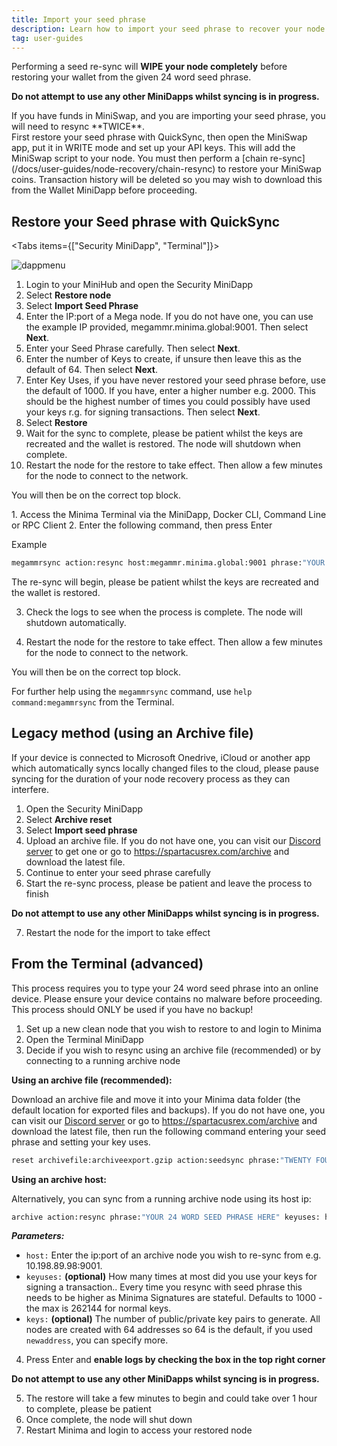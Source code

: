 ---
title: Import your seed phrase
description: Learn how to import your seed phrase to recover your node
tag: user-guides
---

Performing a seed re-sync will **WIPE your node completely** before restoring your wallet from the given 24 word seed phrase.

**Do not attempt to use any other MiniDapps whilst syncing is in progress.**

<Callout title="MiniSwap Restore" type="warn">
  If you have funds in MiniSwap, and you are importing your seed phrase, you
  will need to resync **TWICE**. <br />
  First restore your seed phrase with QuickSync, then open the MiniSwap app, put
  it in WRITE mode and set up your API keys. This will add the MiniSwap script
  to your node. You must then perform a [chain
  re-sync](/docs/user-guides/node-recovery/chain-resync) to restore your MiniSwap
  coins.
</Callout>

<Callout title="Transaction History" type="warn">
  Transaction history will be deleted so you may wish to download this from the
  Wallet MiniDapp before proceeding.
</Callout>

## Restore your Seed phrase with QuickSync

<Tabs items={["Security MiniDapp", "Terminal"]}>
  <Tab value="Security MiniDapp">

![dappmenu](/img/app/security.png)

1. Login to your MiniHub and open the Security MiniDapp
2. Select **Restore node**
3. Select **Import Seed Phrase**
4. Enter the IP:port of a Mega node. If you do not have one, you can use the example IP provided, megammr.minima.global:9001. Then select **Next**.
5. Enter your Seed Phrase carefully. Then select **Next**.
6. Enter the number of Keys to create, if unsure then leave this as the default of 64. Then select **Next**.
7. Enter Key Uses, if you have never restored your seed phrase before, use the default of 1000. If you have, enter a higher number e.g. 2000. This should be the highest number of times you could possibly have used your keys r.g. for signing transactions. Then select **Next**.
8. Select **Restore**
9. Wait for the sync to complete, please be patient whilst the keys are recreated and the wallet is restored. The node will shutdown when complete.
10. Restart the node for the restore to take effect. Then allow a few minutes for the node to connect to the network.

You will then be on the correct top block.

  </Tab>
  <Tab value="Terminal">
  1. Access the Minima Terminal via the MiniDapp, Docker CLI, Command Line or RPC Client
2. Enter the following command, then press Enter

Example

```bash title="Terminal"
megammrsync action:resync host:megammr.minima.global:9001 phrase:"YOUR 24 WORD SEED PHRASE" keyuses:2000
```

The re-sync will begin, please be patient whilst the keys are recreated and the wallet is restored.

3. Check the logs to see when the process is complete. The node will shutdown automatically.

4. Restart the node for the restore to take effect. Then allow a few minutes for the node to connect to the network.

You will then be on the correct top block.

For further help using the `megammrsync` command, use `help command:megammrsync` from the Terminal.

  </Tab>
</Tabs>

## Legacy method (using an Archive file)

<Callout type="warn">
  If your device is connected to Microsoft Onedrive, iCloud or another app which
  automatically syncs locally changed files to the cloud, please pause syncing
  for the duration of your node recovery process as they can interfere.
</Callout>

1. Open the Security MiniDapp
2. Select **Archive reset**
3. Select **Import seed phrase**
4. Upload an archive file. If you do not have one, you can visit our [Discord server](https://discord.com/invite/minimaglobal) to get one or go to https://spartacusrex.com/archive and download the latest file.
5. Continue to enter your seed phrase carefully
6. Start the re-sync process, please be patient and leave the process to finish

**Do not attempt to use any other MiniDapps whilst syncing is in progress.**

7. Restart the node for the import to take effect

## From the Terminal (advanced)

<Callout title="Info">
  This process requires you to type your 24 word seed phrase into an online
  device. Please ensure your device contains no malware before proceeding. This
  process should ONLY be used if you have no backup!
</Callout>

1. Set up a new clean node that you wish to restore to and login to Minima
2. Open the Terminal MiniDapp
3. Decide if you wish to resync using an archive file (recommended) or by connecting to a running archive node

**Using an archive file (recommended):**

Download an archive file and move it into your Minima data folder (the default location for exported files and backups). If you do not have one, you can visit our [Discord server](https://discord.com/invite/minimaglobal) or go to https://spartacusrex.com/archive and download the latest file, then run the following command entering your seed phrase and setting your key uses.

```bash title="Terminal"
reset archivefile:archiveexport.gzip action:seedsync phrase:"TWENTY FOUR WORDS HERE" keyuses:
```

**Using an archive host:**

Alternatively, you can sync from a running archive node using its host ip:

```bash title="Terminal"
archive action:resync phrase:"YOUR 24 WORD SEED PHRASE HERE" keyuses: host:
```

**_Parameters:_**

- `host:` Enter the ip:port of an archive node you wish to re-sync from e.g. 10.198.89.98:9001.
- `keyuses:` **(optional)** How many times at most did you use your keys for signing a transaction.. Every time you resync with seed phrase this needs to be higher as Minima Signatures are stateful. Defaults to 1000 - the max is 262144 for normal keys.
- `keys:` **(optional)** The number of public/private key pairs to generate. All nodes are created with 64 addresses so 64 is the default, if you used `newaddress`, you can specify more.

4. Press Enter and **enable logs by checking the box in the top right corner**

**Do not attempt to use any other MiniDapps whilst syncing is in progress.**

5. The restore will take a few minutes to begin and could take over 1 hour to complete, please be patient
6. Once complete, the node will shut down
7. Restart Minima and login to access your restored node
